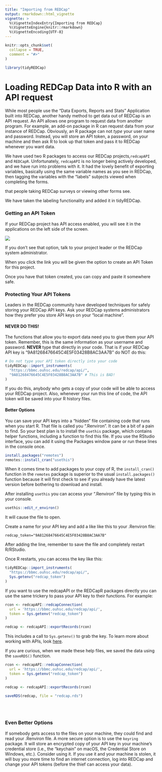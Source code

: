 ```yaml
---
title: "Importing from REDCap"
output: rmarkdown::html_vignette
vignette: >
  %\VignetteIndexEntry{Importing from REDCap}
  %\VignetteEngine{knitr::rmarkdown}
  %\VignetteEncoding{UTF-8}
---
```


```r
knitr::opts_chunk$set(
  collapse = TRUE,
  comment = "#>"
)
```

```r
library(tidyREDCap)
```

# Loading REDCap Data into R with an API request
While most people use the "Data Exports, Reports and Stats" Application built into REDCap, another handy method to get data out of REDCap is an API request. An API allows one program to request data from another program.  For example, an add-on package in R can request data from your instance of REDCap.  Obviously, an R package can not *type* your user name and password.  Instead, you will store an API token, a password, on your machine and then ask R to look up that token and pass it to REDCap whenever you want data.

We have used two R packages to access our REDCap projects,`redcapAPI` and `REDCapR`.  Unfortunately, `redcapAPI` is no longer being actively developed, and we have run into problems with it.  It had the lovely benefit of exporting variables, basically using the same variable names as you see in REDCap, then tagging the variables with the "labels" subjects viewed when completing the forms.

that people taking REDCap surveys or viewing other forms see.  

We have taken the labeling functionality and added it in tidyREDCap.

### Getting an API Token

If your REDCap project has API access enabled, you will see it in the applications on the left side of the screen. 

![](./key.jpg)

If you don't see that option, talk to your project leader or the REDCap system administrator.

When you click the link you will be given the option to create an API Token for this project. 

Once you have that token created, you can copy and paste it somewhere safe.

### Protecting Your API Tokens

Leaders in the REDCap community have developed techniques for safely storing your REDCap API keys. Ask your REDCap systems administrators how they prefer you store  API keys on your "local machine".

#### NEVER DO THIS!

The functions that allow you to export data need you to give them your API token. Remember, this is the same information as your username and password.  **NEVER** type that directly in your code. That is if your REDCap API key is "9A81268476645C4E5F03428B8AC3AA7B" do NOT do this:

```r
# Do not type your API token directly into your code
tidyREDCap::import_instruments(
  "https://bbmc.ouhsc.edu/redcap/api/",
  "9A81268476645C4E5F03428B8AC3AA7B" # This is BAD!
)
```

If you do this, anybody who gets a copy of your code will be able to access your REDCap project.  Also, whenever your run this line of code, the API token will be saved into your R history files.

#### Better Options

You can save your API keys into a "hidden" file containing code that runs when you start R. That file is called you ".Renviron".  It can be a bit of a pain to find.  So your best plan is to install the `usethis` package, which contains helper functions, including a function to find this file.  If you use the RStudio interface, you can add it using the Packages window pane or run these lines in the console once.

```r
install.packages("remotes")
remotes::install_cran("usethis")
```

When it comes time to add packages to your copy of R, the `install_cran()` function in the `remotes` package is superior to the usual `install.packages()` function because it will first check to see if you already have the latest version before bothering to download and install.  

After installing `usethis` you can access your ".Renviron" file by typing this in your console.

```r
usethis::edit_r_environ()
```

It will cause the file to open.  

Create a name for your API key and add a like like this to your .Renviron file:

```
redcap_token="9A81268476645C4E5F03428B8AC3AA7B"
```

After adding the line, remember to save the file and completely restart R/RStudio.

Once R restarts, you can access the key like this:

```r
tidyREDCap::import_instruments(
  "https://bbmc.ouhsc.edu/redcap/api/", 
  Sys.getenv("redcap_token")
)
```

If you want to use the redcapAPI or the REDCapR packages directly you can use the same trickery to pass your API key to their functions. For example:

```r
rcon <- redcapAPI::redcapConnection(
  url = 'https://bbmc.ouhsc.edu/redcap/api/', 
  token = Sys.getenv("redcap_token")
)

redcap <- redcapAPI::exportRecords(rcon)
```

This includes a call to `Sys.getenv()` to grab the key.  To learn more about working with APIs, look [here](https://daattali.gitbooks.io/stat545-ubc-github-io/bit003_api-key-env-var.html). 


If you are curious, when we made these help files, we saved the data using the `saveRDS()` function. 

```r
rcon <- redcapAPI::redcapConnection(
  url = 'https://bbmc.ouhsc.edu/redcap/api/', 
  token = Sys.getenv("redcap_token")
)

redcap <- redcapAPI::exportRecords(rcon)

saveRDS(redcap, file = "redcap.rds")
```

</br>
</br>

### Even Better Options
If somebody gets access to the files on your machine, they could find and read your .Renviron file.  A more secure option is to use the `keyring` package.  It will store an encrypted copy of your API key in your machine's credential store (i.e., the "keychain" on macOS, the Credential Store on Windows, etc.).  Consider using it.  If you use it and your machine is stolen, it will buy you more time to find an internet connection, log into REDCap and change your API tokens (before the thief can access your data).